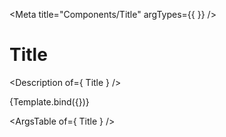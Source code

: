 

<Meta
  title="Components/Title"
  argTypes={{
  }}
/>

# Title

<Description of={ Title } />


<Canvas>
  <Story
    name="Title"
    args={{
    }}
  >
    {Template.bind({})}
  </Story>
</Canvas>

<ArgsTable of={ Title } />
